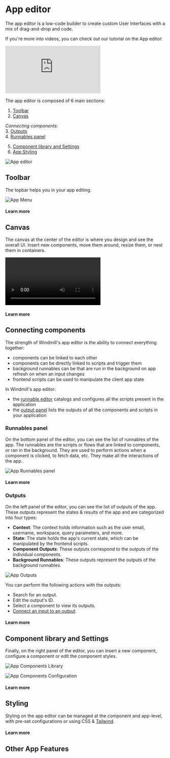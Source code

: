 
# App editor

The app editor is a low-code builder to create custom User Interfaces with a mix of drag-and-drop and code.

<div className="grid grid-cols-2 gap-6 mb-4">
	<DocCard
		color="orange"
		title="Apps quickstart"
		description="Learn how to build your first app in a matter of minutes."
		href="/docs/getting_started/apps_quickstart"
		Icon={Timer}
	/>
	<DocCard
		color="orange"
		title="React/Vue/Svelte apps"
		description="Users can import their own React/Vue/Svelte apps in addition to using Windmill's built-in App editor."
		href="/docs/react_vue_svelte_apps"
	/>
</div>

If you're more into videos, you can check out our tutorial on the App editor:

<iframe
	style={{ aspectRatio: '16/9' }}
	src="https://www.youtube.com/embed/lxqdncP8XR4"
	title="App editor Tutorial"
	frameBorder="0"
	allow="accelerometer; autoplay; clipboard-write; encrypted-media; gyroscope; picture-in-picture; web-share"
	allowFullScreen
	className="border-2 rounded-lg object-cover w-full dark:border-gray-800"
></iframe>

<br />

The app editor is composed of 6 main sections:

1. [Toolbar](/docs/apps/app_editor#toolbar)
2. [Canvas](#canvas)

_Connecting components_:<br/> 3. [Outputs](#outputs)<br/> 4. [Runnables panel](#runnables-panel)

5. [Component library and Settings](#component-library-and-settings)
6. [App Styling](#styling)

![App editor](../../assets/apps/0_app_editor/app-sections.png 'App editor')

## Toolbar

The topbar helps you in your app editing.

![App Menu](../../assets/apps/1_app_toolbar/app-toolbar.png)

#### Learn more

<div className="grid grid-cols-2 gap-2">
	<DocCard
		color="orange"
		title="Toolbar"
		description="Discover all the features of the toolbar."
		href="/docs/apps/toolbar"
	/>
</div>

## Canvas

The canvas at the center of the editor is where you design and see the overall UI. Insert new components, move them around, resize them, or nest them in containers.

<video
	className="border-2 rounded-lg object-cover w-full h-full"
	autoPlay
	loop
	controls
	src="/videos/app-canvas-overview.mp4"
/>

#### Learn more

<div className="grid grid-cols-2 gap-2">
	<DocCard
		color="orange"
		title="Canvas"
		description="Move, resize, and nest components."
		href="/docs/apps/canvas"
	/>
	<DocCard
		color="orange"
		title="Component library"
		description="Discover all the components available."
		href="/docs/apps/app_configuration_settings/app_component_library"
	/>
</div>

## Connecting components

The strength of Windmill's app editor is the ability to connect everything together:

- components can be linked to each other
- components can be directly linked to scripts and trigger them
- background runnables can be that are run in the background on app refresh on when an input changes
- frontend scripts can be used to manipulate the client app state

<div className="grid grid-cols-2 gap-6 mb-4">
	<DocCard
		color="orange"
		title="Connecting components"
		description="The strength of Windmill's app editor is the ability to connect everything together."
		href="/docs/apps/connecting_components"
	/>
</div>

In Windmill's app editor:

- the [runnable editor](#runnables-panel) catalogs and configures all the scripts present in the application
- the [output panel](#outputs) lists the outputs of all the components and scripts in your application

### Runnables panel

On the bottom panel of the editor, you can see the list of runnables of the app. The runnables are the scripts or flows that are linked to components, or ran in the background. They are used to perform actions when a component is clicked, to fetch data, etc. They make all the interactions of the app.

![App Runnables panel](../../assets/apps/0_app_editor/app-runnables-panel.png)

#### Learn more

<div className="grid grid-cols-2 gap-6 mb-4">
	<DocCard
		color="orange"
		title="Runnable editor"
		description="Learn how to create and configure Apps runnables."
		href="/docs/apps/app-runnable-panel"
	/>
</div>

### Outputs

On the left panel of the editor, you can see the list of outputs of the app. These outputs represent the states & results of the app and are categorized into four types:

- **Context**: The context holds information such as the user email, username, workspace, query parameters, and more.
- **State**: The state holds the app's current state, which can be manipulated by the frontend scripts.
- **Component Outputs**: These outputs correspond to the outputs of the individual components.
- **Background Runnables**: These outputs represent the outputs of the background runnables.

![App Outputs](../../assets/apps/0_app_editor/app-outputs.png.webp)

You can perform the following actions with the outputs:

- Search for an output.
- Edit the output's ID.
- Select a component to view its outputs.
- [Connect an input to an output](../2_connecting_components/index.mdx).

#### Learn more

<div className="grid grid-cols-2 gap-6 mb-4">
	<DocCard
		color="orange"
		title="Outputs"
		description="The outputs represent the states & results of the app"
		href="/docs/apps/outputs"
	/>
	<DocCard
		color="orange"
		title="State"
		description="Learn how to interact with the app's state using frontend scripts."
		href="/docs/apps/app-runnable-panel#state"
	/>
</div>

## Component library and Settings

Finally, on the right panel of the editor, you can insert a new component, configure a component or edit the component styles.

![App Components Library](../../assets/apps/0_app_editor/app_components_add.png 'App Components Library')

![App Components Configuration](../../assets/apps/0_app_editor/app_components_configuration.png 'App Components Configuration')

#### Learn more

<div className="grid grid-cols-2 gap-2 my-4">
	<DocCard
		color="orange"
		title="Component library"
		description="Discover all the components available in the library, and their configurations."
		href="/docs/apps/app_configuration_settings/app_component_library"
	/>
	<DocCard
		color="orange"
		title="Component configuration"
		description="Each component can be configured individually. This allows for adjusting its value, behavior (especially by linking a script to the component), and styling."
		href="/docs/apps/app_configuration_settings/app_component_configuration"
	/>
</div>

## Styling

Styling on the app editor can be managed at the component and app-level, with pre-set configurations or using CSS & [Tailwind](https://tailwindcss.com/).

#### Learn more

<div className="grid grid-cols-2 gap-2 my-4">
	<DocCard
		color="orange"
		title="Styling"
		description="Give styling to your app & components."
		href="/docs/apps/app_configuration_settings/app_styling"
	/>
</div>

## Other App Features

<div className="grid grid-cols-2 gap-2 my-4">
	<DocCard
		title="Public apps"
		description="Apps can be accessed as a standalone app by anyone who has the secret URL."
		href="/docs/apps/public_apps"
		color="orange"
	/>
	<DocCard
		title="Schedule app reports"
		description="Send a PDF or PNG preview of any app at a given schedule."
		href="/docs/apps/schedule_reports"
		color="orange"
	/>
	<DocCard
		title="Group of components"
		description="Components can be grouped within containers."
		href="/docs/apps/app_configuration_settings/components_groups"
		color="orange"
	/>
	<DocCard
		color="orange"
		title="Import custom React components"
		description="Define components in React or Vanilla JS that interact with the rest of your app."
		href="/docs/apps/react_components"
	/>
</div>

